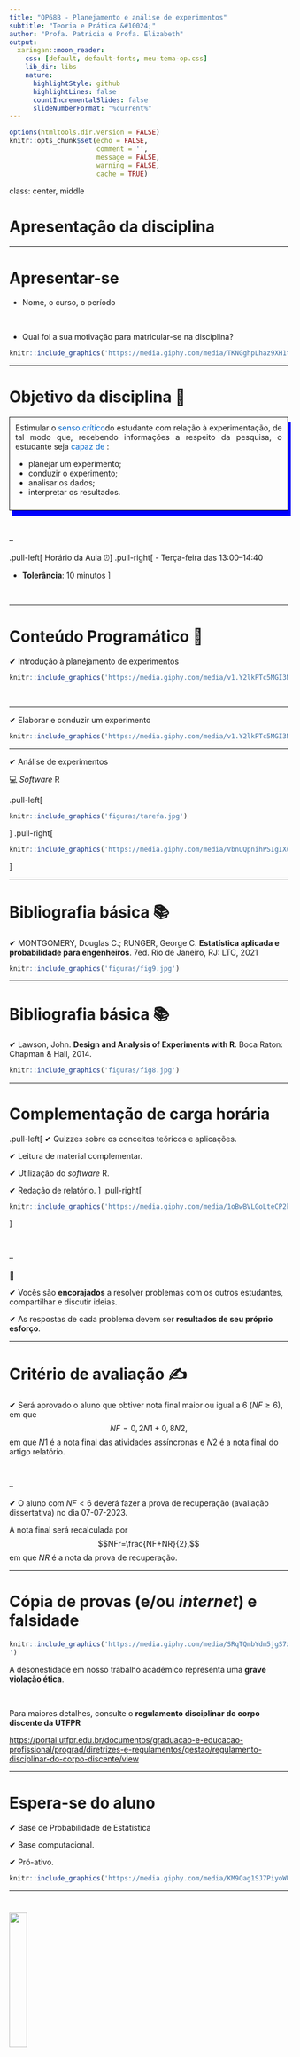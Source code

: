 ```yaml
---
title: "OP68B - Planejamento e análise de experimentos"
subtitle: "Teoria e Prática &#10024;" 
author: "Profa. Patricia e Profa. Elizabeth"
output:
  xaringan::moon_reader:
    css: [default, default-fonts, meu-tema-op.css]
    lib_dir: libs
    nature:
      highlightStyle: github
      highlightLines: false
      countIncrementalSlides: false
      slideNumberFormat: "%current%"
---
```


```r
options(htmltools.dir.version = FALSE)
knitr::opts_chunk$set(echo = FALSE, 
                      comment = '',
                      message = FALSE,
                      warning = FALSE,
                      cache = TRUE)
```


class: center, middle

# Apresentação da disciplina

---

<style> 
#caixa {
  border: 1px solid;
  padding: 10px;
  box-shadow: 5px 10px blue;
}
div {
  text-align: justify;
  text-justify: inter-word;
}
</style>


# Apresentar-se

- Nome, o curso, o período

<br>

- Qual foi a sua motivação para matricular-se na disciplina?

```r
knitr::include_graphics('https://media.giphy.com/media/TKNGghpLhaz9XH1tSj/giphy.gif')
```

---

# Objetivo da disciplina &#127919;

<div id="caixa">
 <div>Estimular o <font color="#0066cc">senso crítico</font>do estudante com relação à experimentação, de tal modo que, recebendo informações a respeito da pesquisa, o estudante seja <font color="#0066cc">capaz de</font> :
 <ul>
  <li>planejar um experimento;</li>
  <li>conduzir o experimento;</li>
  <li>analisar os dados;</li>
  <li>interpretar os resultados.</li>
</ul>
 </div>
</div>

<br>

--

.pull-left[
Horário da Aula &#9200;
]
.pull-right[
- Terça-feira das 13:00--14:40

- **Tolerância**: 10 minutos
]

<br>

---

# Conteúdo Programático &#128214;

&#10004; Introdução à planejamento de experimentos

```r
knitr::include_graphics('https://media.giphy.com/media/v1.Y2lkPTc5MGI3NjExODg0NmZhOWRiYmUzOGYyNDdkNjQwYzJjMzFjZTlkNTUyZTA5NDhiMSZjdD1n/i0GlE1yskKkus/giphy.gif')
```

<br>

---

&#10004; Elaborar e conduzir um experimento

```r
knitr::include_graphics('https://media.giphy.com/media/v1.Y2lkPTc5MGI3NjExYzNkYTk5YzhkOGIwYTgyMzgwYWQxOWExYWNkZmY2ZjI0ZjJhMDhkMiZjdD1n/xLiuPwRKGGTUACgVX0/giphy.gif')
```

---

&#10004; Análise de experimentos

&#128187; *Software* R 

.pull-left[

```r
knitr::include_graphics('figuras/tarefa.jpg')
```

]
.pull-right[
```r
knitr::include_graphics('https://media.giphy.com/media/VbnUQpnihPSIgIXuZv/giphy.gif')
```
]

---

# Bibliografia básica &#128218;

&#10004; MONTGOMERY, Douglas C.; RUNGER, George C. **Estatística aplicada e probabilidade para engenheiros**. 7ed. Rio de Janeiro, RJ: LTC, 2021

```r
knitr::include_graphics('figuras/fig9.jpg')
```

---

# Bibliografia básica &#128218;

&#10004; Lawson, John. **Design and Analysis of Experiments with R**. Boca Raton: Chapman & Hall, 2014.

```r
knitr::include_graphics('figuras/fig8.jpg')
```

---

# Complementação de carga horária

.pull-left[
&#10004; Quizzes sobre os conceitos teóricos e aplicações.

&#10004; Leitura de material complementar.

&#10004; Utilização do *software* R.

&#10004; Redação de relatório. 
]
.pull-right[

```r
knitr::include_graphics('https://media.giphy.com/media/1oBwBVLGoLteCP2kyD/giphy.gif')
```
]

<br>

--

&#128680;

&#10004; Vocês são **encorajados** a resolver problemas com os outros estudantes, compartilhar e discutir ideias.

&#10004; As respostas de cada problema devem ser **resultados de seu próprio esforço**.

---

# Critério de avaliação &#9997;

&#10004; Será aprovado o aluno que obtiver nota final maior ou igual a 6 $(NF\geq6)$, em que
		$$NF=0,2N1+0,8N2,$$
em que $N1$ é a nota final das atividades assíncronas e $N2$ é a nota final do artigo relatório.

<br>

--

&#10004; O aluno com $NF<6$ deverá fazer a prova de recuperação (avaliação dissertativa) no dia 07-07-2023.

A nota final será recalculada por 
$$NFr=\frac{NF+NR}{2},$$ 
em que $NR$ é a nota da prova de recuperação.

---

# Cópia de provas (e/ou *internet*) e falsidade

```r
knitr::include_graphics('https://media.giphy.com/media/SRqTQmbYdm5jgS7xH9/giphy.gif
')
```

A desonestidade em nosso trabalho acadêmico representa uma **grave violação ética**.

<br>

Para maiores detalhes, consulte o **regulamento disciplinar do corpo discente da UTFPR**

<https://portal.utfpr.edu.br/documentos/graduacao-e-educacao-profissional/prograd/diretrizes-e-regulamentos/gestao/regulamento-disciplinar-do-corpo-discente/view>

---

# Espera-se do aluno 

&#10004; Base de Probabilidade de Estatística


&#10004; Base computacional.


&#10004; Pró-ativo.

```r
knitr::include_graphics('https://media.giphy.com/media/KM9Oag1SJ7PiyoWUEW/giphy.gif')
```

---


# <img src="figuras/mod.jpg"  style="width:25%">

&#10004; <https://moodle.utfpr.edu.br/login/index.php>

<br>

&#10004; Londrina - Graduação - Engenharia Química - Disciplinas Optativas/Eletivas

<br>

&#10004; Disciplina: 2023 - S1 - Planejamento e análise de experimentos: teoria e prática

<br>

.pull-left[
&#10004; Senha: OP68B2023
]
.pull-right[
```r
knitr::include_graphics('https://media.giphy.com/media/IoP0PvbbSWGAM/giphy.gif')
```
]

---

class: center, middle

# Introdução à planejamento de experimentos

---

